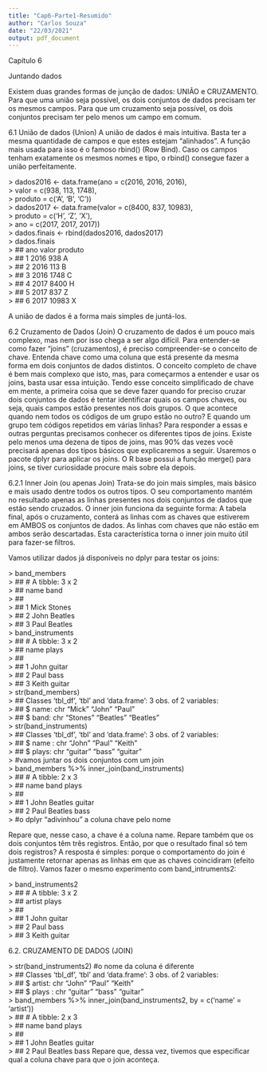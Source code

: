 ---
title: "Cap6-Parte1-Resumido"
author: "Carlos Souza"
date: "22/03/2021"
output: pdf_document
---

  Capítulo 6

  Juntando dados

  Existem duas grandes formas de junção de dados: UNIÃO e CRUZAMENTO.
Para que uma união seja possível, os dois conjuntos de dados precisam ter os mesmos campos. Para que um cruzamento seja possível, os dois conjuntos precisam ter pelo menos um campo em comum.

6.1 União de dados (Union)
  A união de dados é mais intuitiva. Basta ter a mesma quantidade de campos e que estes estejam “alinhados”. A função mais usada para isso é o famoso rbind() (Row Bind). Caso os campos tenham exatamente os mesmos nomes e tipo, o rbind() consegue fazer a união perfeitamente.
  
| > dados2016 <- data.frame(ano = c(2016, 2016, 2016),
| > valor = c(938, 113, 1748),
| > produto = c('A', 'B', 'C'))
| > dados2017 <- data.frame(valor = c(8400, 837, 10983),
| > produto = c('H', 'Z', 'X'),
| > ano = c(2017, 2017, 2017))
| > dados.finais <- rbind(dados2016, dados2017)
| > dados.finais
| > ## ano valor produto
| > ## 1 2016 938 A
| > ## 2 2016 113 B
| > ## 3 2016 1748 C
| > ## 4 2017 8400 H
| > ## 5 2017 837 Z
| > ## 6 2017 10983 X

  A união de dados é a forma mais simples de juntá-los.

6.2 Cruzamento de Dados (Join)
  O cruzamento de dados é um pouco mais complexo, mas nem por isso chega a ser algo difícil. Para entender-se como fazer “joins” (cruzamentos), é preciso compreender-se o conceito de chave. 
  Entenda chave como uma coluna que está presente da mesma forma em dois conjuntos de dados distintos. O conceito completo de chave é bem mais complexo que isto, mas, para começarmos a entender e usar os joins, basta
usar essa intuição.
  Tendo esse conceito simplificado de chave em mente, a primeira coisa que se deve fazer quando for preciso cruzar dois conjuntos de dados é tentar identificar quais os campos chaves, ou seja, quais campos estão
presentes nos dois grupos.
  O que acontece quando nem todos os códigos de um grupo estão no outro? E quando um grupo tem códigos repetidos em várias linhas? Para responder a essas e outras perguntas precisamos conhecer os diferentes tipos de joins. Existe pelo menos uma dezena de tipos de joins, mas 90% das vezes você precisará apenas dos tipos básicos que explicaremos a seguir. Usaremos o pacote dplyr para aplicar os joins.
  O R base possui a função merge() para joins, se tiver curiosidade procure mais sobre ela depois.

6.2.1 Inner Join (ou apenas Join)
  Trata-se do join mais simples, mais básico e mais usado dentre todos os outros tipos. O seu comportamento mantém no resultado apenas as linhas presentes nos dois conjuntos de dados que estão sendo cruzados. O
inner join funciona da seguinte forma:
  A tabela final, após o cruzamento, conterá as linhas com as chaves que estiverem em AMBOS os conjuntos de dados. As linhas com chaves que não estão em ambos serão descartadas. Esta característica torna o inner
join muito útil para fazer-se filtros.

  Vamos utilizar dados já disponíveis no dplyr para testar os joins:

| > band_members
| > ## # A tibble: 3 x 2
| > ## name band
| > ## <chr> <chr>
| > ## 1 Mick Stones
| > ## 2 John Beatles
| > ## 3 Paul Beatles

| > band_instruments
| > ## # A tibble: 3 x 2
| > ## name plays
| > ## <chr> <chr>
| > ## 1 John guitar
| > ## 2 Paul bass
| > ## 3 Keith guitar

| > str(band_members)
| > ## Classes 'tbl_df', 'tbl' and 'data.frame': 3 obs. of 2 variables:
| > ## $ name: chr "Mick" "John" "Paul"
| > ## $ band: chr "Stones" "Beatles" "Beatles"

| > str(band_instruments)
| > ## Classes 'tbl_df', 'tbl' and 'data.frame': 3 obs. of 2 variables:
| > ## $ name : chr "John" "Paul" "Keith"
| > ## $ plays: chr "guitar" "bass" "guitar"
| > #vamos juntar os dois conjuntos com um join

| > band_members %>% inner_join(band_instruments)
| > ## # A tibble: 2 x 3
| > ## name band plays
| > ## <chr> <chr> <chr>
| > ## 1 John Beatles guitar
| > ## 2 Paul Beatles bass
| > #o dplyr "adivinhou" a coluna chave pelo nome

  Repare que, nesse caso, a chave é a coluna name. Repare também que os dois conjuntos têm três registros.
  Então, por que o resultado final só tem dois registros? A resposta é simples: porque o comportamento do join é justamente retornar apenas as linhas em que as chaves coincidiram (efeito de filtro).
  Vamos fazer o mesmo experimento com band_intruments2:
  
| > band_instruments2
| > ## # A tibble: 3 x 2
| > ## artist plays
| > ## <chr> <chr>
| > ## 1 John guitar
| > ## 2 Paul bass
| > ## 3 Keith guitar

6.2. CRUZAMENTO DE DADOS (JOIN)

| > str(band_instruments2) #o nome da coluna é diferente
| > ## Classes 'tbl_df', 'tbl' and 'data.frame': 3 obs. of 2 variables:
| > ## $ artist: chr "John" "Paul" "Keith"
| > ## $ plays : chr "guitar" "bass" "guitar"
| > band_members %>% inner_join(band_instruments2, by = c('name' = 'artist'))
| > ## # A tibble: 2 x 3
| > ## name band plays
| > ## <chr> <chr> <chr>
| > ## 1 John Beatles guitar
| > ## 2 Paul Beatles bass
  
  Repare que, dessa vez, tivemos que especificar qual a coluna chave para que o join aconteça.